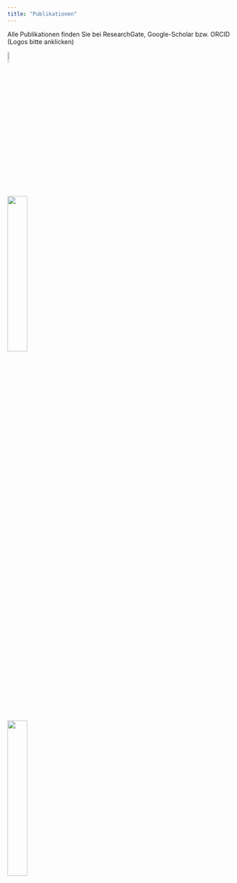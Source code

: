 ```yaml
---
title: "Publikationen"
---
```


Alle Publikationen finden Sie bei ResearchGate, Google-Scholar bzw. ORCID (Logos bitte anklicken)

[![](https://upload.wikimedia.org/wikipedia/commons/thumb/5/5e/ResearchGate_icon_SVG.svg/1200px-ResearchGate_icon_SVG.svg.png){fig-align="left" width="8%"}](https://www.researchgate.net/profile/Pawel-Kulawiak/research)

[![](https://upload.wikimedia.org/wikipedia/commons/2/28/Google_Scholar_logo.png){fig-align="left" width="30%"}](https://scholar.google.de/citations?user=yS-MnEgAAAAJ&hl=de)

[![](https://upload.wikimedia.org/wikipedia/commons/thumb/b/b3/ORCID_logo_with_tagline.svg/2880px-ORCID_logo_with_tagline.svg.png){fig-align="left" width="30%"}](https://orcid.org/0000-0001-5939-4380)
